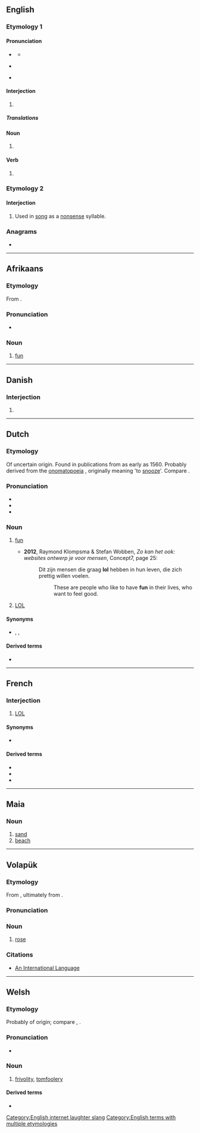 {{also|LOL|Lol|LoL|-lol}}
==English==

===Etymology 1===

====Pronunciation====
* {{a|UK}} {{IPA|en|/ɛləʊˈɛl/|/lɒl/}}
** {{audio|en|LL-Q1860 (eng)-Vealhurl-lol.wav|Audio (UK)}}
* {{a|US}} {{IPA|en|/ˌɛlˌoʊˈɛl/|/lɑl/|/loʊl/}}
* {{rhymes|en|ɒl}}

====Interjection====
{{en-interj}}

# {{lb|en|Internet slang|text messaging}} {{alternative form of|en|LOL}}

=====Translations=====
{{trans-see|Used to express laughter|LOL}}

====Noun====
{{en-noun}}

# {{alternative case form of|en|LOL}}

====Verb====
{{en-verb|lols|loling|pres_ptc2=lolling|loled|past2=lol'd|past3=lolled|past4=lold}}

# {{lb|en|Internet slang|text messaging|intransitive}} {{alternative form of|en|LOL}}

===Etymology 2===

====Interjection====
{{en-interj}}

# {{lb|en|archaic}} Used in [[song]] as a [[nonsense]] syllable.

===Anagrams===
* {{anagrams|en|a=llo|LLO|OLL}}

[[Category:English internet laughter slang]]
[[Category:English terms with multiple etymologies]]

----

==Afrikaans==

===Etymology===
From {{inh|af|nl|lol}}.

===Pronunciation===
* {{IPA|af|/lɔl/}}

===Noun===
{{af-noun|-}}

# [[fun]]

----

==Danish==

===Interjection===
{{da-interj}}

# {{alternative case form of|da|LOL}}

----

==Dutch==
{{was fwotd|nl|2012|September|30}}

===Etymology===
Of uncertain origin. Found in publications from as early as 1560. Probably derived from the [[onomatopoeia]] {{m|nl|lollen}}, originally meaning 'to [[snooze]]'. Compare {{cog|en|loll}}.

===Pronunciation===
* {{IPA|nl|/lɔl/}}
* {{audio|nl|Nl-lol.ogg|Audio}}
* {{rhymes|nl|ɔl}}

===Noun===
{{nl-noun|f|-|lolletje}}

# [[fun]]
#: {{ux|nl|Wij hebben veel '''lol'''.|We are having a lot of fun.}}
#: {{ux|nl|Wat een '''lol!'''|What a laugh!}}
#* '''2012''', Raymond Klompsma & Stefan Wobben, ''Zo kan het ook: websites ontwerp je voor mensen'', Concept7, page 25:
#*: Dit zijn mensen die graag '''lol''' hebben in hun leven, die zich prettig willen voelen.
#*:: These are people who like to have '''fun''' in their lives, who want to feel good.
# [[LOL]] {{gloss|"laughing out loud", although it is not an acronym in Dutch}}

====Synonyms====
* {{sense|fun}} {{l|nl|plezier}}, {{l|nl|pret}}, {{l|nl|vertier}}

====Derived terms====
* {{l|nl|lollig}}

----

==French==

===Interjection===
{{head|fr|interjection}}

# {{lb|fr|Internet}} [[LOL]]

====Synonyms====
* {{l|fr|mdr}}

====Derived terms====
* {{l|fr|lolement}}
* {{l|fr|loler}}
* {{l|fr|lolesque}}

----

==Maia==

===Noun===
{{head|sks|noun}}

# [[sand]]
# [[beach]]

----

==Volapük==

=== Etymology ===
From {{derived|vo|en|rose}}, ultimately from {{der|vo|ine-pro|*wr̥dʰos||sweetbriar}}.

=== Pronunciation ===
{{IPA|vo|/lol/|/lɔl/}}

=== Noun ===
{{vo-noun}}
# [[rose]]

=== Citations ===
* [http://interlanguages.net/AIL.html An International Language]

----

==Welsh==
===Etymology===
Probably of {{onomatopoeic|cy|title=expressive}} origin; compare {{cog|en|loll|t=to lie in a lazy way}}, {{cog|nl|lullen|t=to loiter, hang around}}.
===Pronunciation===
* {{IPA|cy|/lɔl/}}

===Noun===
{{cy-noun|f|-}}

# [[frivolity]], [[tomfoolery]]

====Derived terms====
* {{l|cy|twt lol||nonsense}}